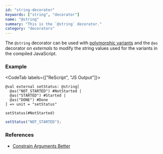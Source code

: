 ```yaml
---
id: "string-decorator"
keywords: ["string", "decorator"]
name: "@string"
summary: "This is the `@string` decorator."
category: "decorators"
---
```


The `@string` decorator can be used with [polymorphic variants](/docs/manual/latest/polymorphic-variant) and the `@as` decorator on _externals_ to modify the string values used for the variants in the compiled JavaScript.

### Example

<CodeTab labels={["ReScript", "JS Output"]}>

```res
@val external setStatus: @string[
  @as("NOT_STARTED") #NotStarted |
  @as("STARTED") #Started |
  @as("DONE") #Done
] => unit = "setStatus"

setStatus(#NotStarted)
```

```js
setStatus("NOT_STARTED");
```

</CodeTab>

### References

- [Constrain Arguments Better](/docs/manual/latest/bind-to-js-function#constrain-arguments-better)
